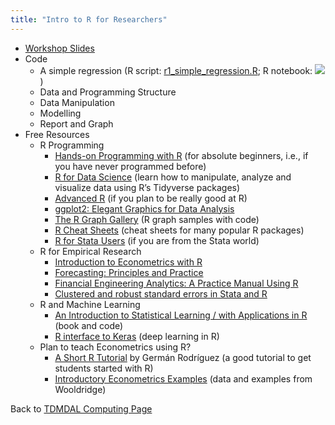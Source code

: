 ```yaml
---
title: "Intro to R for Researchers"
---
```


* [Workshop Slides]()
* Code
    * A simple regression (R script: [r1_simple_regression.R](r1_simple_regression.R); R notebook: [![](colab-badge.svg)](https://colab.research.google.com/github/tdmdal/r-workshop-researchers/blob/master/docs/rn1_A_Simple_Regression.ipynb))
    * Data and Programming Structure
    * Data Manipulation
    * Modelling
    * Report and Graph
* Free Resources
    * R Programming
        * [Hands-on Programming with R](https://rstudio-education.github.io/hopr/) (for absolute beginners, i.e., if you have never programmed before)
        * [R for Data Science](https://r4ds.had.co.nz/) (learn how to manipulate, analyze and visualize data using R’s Tidyverse packages)
        * [Advanced R](https://adv-r.hadley.nz/) (if you plan to be really good at R)
        * [ggplot2: Elegant Graphics for Data Analysis](https://ggplot2-book.org/)
        * [The R Graph Gallery](https://www.r-graph-gallery.com/) (R graph samples with code)
        * [R Cheat Sheets](https://www.rstudio.com/resources/cheatsheets/) (cheat sheets for many popular R packages)
        * [R for Stata Users](https://www.matthieugomez.com/statar/index.html) (if you are from the Stata world)
    
    * R for Empirical Research
        * [Introduction to Econometrics with R](https://www.econometrics-with-r.org/)
        * [Forecasting: Principles and Practice](https://otexts.com/fpp2/)
        * [Financial Engineering Analytics: A Practice Manual Using R](https://bookdown.org/wfoote01/faur/)
        * [Clustered and robust standard errors in Stata and R](https://rmcd1024.github.io/R_and_Stata/)
        
    * R and Machine Learning
        * [An Introduction to Statistical Learning / with Applications in R](http://faculty.marshall.usc.edu/gareth-james/ISL/index.html) (book and code)
        * [R interface to Keras](https://tensorflow.rstudio.com/keras/) (deep learning in R)
        
    * Plan to teach Econometrics using R?
        * [A Short R Tutorial](https://data.princeton.edu/R) by Germán Rodríguez (a good tutorial to get students started with R)
        * [Introductory Econometrics Examples](https://justinmshea.github.io/wooldridge/articles/Introductory-Econometrics-Examples.html) (data and examples from Wooldridge)


Back to [TDMDAL Computing Page](https://tdmdal.github.io/)
